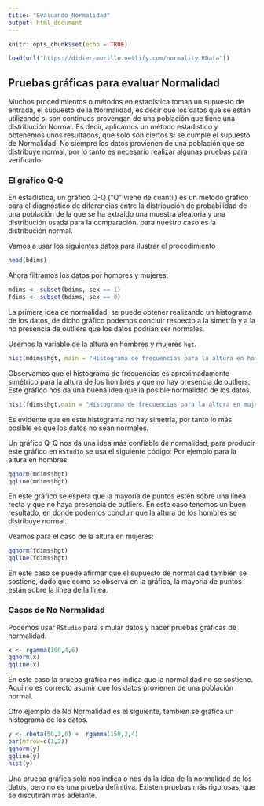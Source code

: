 ```yaml
---
title: "Evaluando Normalidad"
output: html_document
---
```


```r
knitr::opts_chunk$set(echo = TRUE)
```

```r
load(url("https://didier-murillo.netlify.com/normality.RData"))
``` 


## Pruebas gráficas para evaluar Normalidad

Muchos procedimientos o métodos en estadística toman un supuesto de entrada, el supuesto de la Normalidad, es decir que los datos que se están utilizando si son continuos provengan de una población que tiene una distribución Normal. Es decir, aplicamos un método estadístico y obtenemos unos resultados, que solo son ciertos si se cumple el supuesto de Normalidad. No siempre los datos provienen de una población que se distribuye normal, por lo tanto es necesario realizar algunas pruebas para verificarlo. 

### El gráfico Q-Q

En estadística, un gráfico Q-Q ("Q" viene de cuantil) es un método gráfico para el diagnóstico de diferencias entre la distribución de probabilidad de una población de la que se ha extraído una muestra aleatoria y una distribución usada para la comparación, para nuestro caso es la distribución normal. 


Vamos a usar los siguientes datos para ilustrar el procedimiento

```r
head(bdims)
```

Ahora filtramos los datos por hombres y mujeres:

```r
mdims <- subset(bdims, sex == 1)
fdims <- subset(bdims, sex == 0)
```

La primera idea de normalidad, se puede obtener realizando un histograma de los datos, de dicho gráfico podemos concluir respecto a la simetría y a la no presencia de outliers que los datos podrían ser normales.

Usemos la variable de la altura en hombres y mujeres `hgt`.

```r
hist(mdims$hgt, main = "Histograma de frecuencias para la altura en hombres", xlab = "Altura",col = "black")
```


Observamos que  el histograma de frecuencias es aproximadamente simétrico para la altura de los hombres y que no hay presencia de outliers. Este gráfico nos da una buena idea que la posible normalidad de los datos. 


```r
hist(fdims$hgt,main = "Histograma de frecuencias para la altura en mujeres", xlab = "Altura",col = "red")
```
Es evidente que en este histograma no hay simetría, por tanto lo más posible es que los datos no sean normales. 

Un gráfico Q-Q nos da una idea más confiable de normalidad, para producir este gráfico en `RStudio` se usa el siguiente código: Por ejemplo para la altura en hombres

```r
qqnorm(mdims$hgt)
qqline(mdims$hgt)
```

En este gráfico se espera que la mayoría de puntos estén sobre una línea recta y que no haya presencia de outliers. En este caso tenemos un buen resultado, en donde podemos concluir que la altura de los hombres se distribuye normal. 

Veamos para el caso de la altura en mujeres:

```r
qqnorm(fdims$hgt)
qqline(fdims$hgt)
```

En este caso se puede afirmar que el supuesto de normalidad también se sostiene, dado que como se observa en la gráfica, la mayoría de puntos están sobre la línea de la línea. 

### Casos de No Normalidad

Podemos usar `RStudio` para simular datos y hacer pruebas gráficas de normalidad.

```r
x <- rgamma(100,4,6)
qqnorm(x)
qqline(x)
```

En este caso la prueba gráfica nos indica que la normalidad no se sostiene. Aquí no es correcto asumir que los datos provienen de una población normal.

Otro ejemplo de No Normalidad es el siguiente, tambien se gráfica un histograma de los datos.

```r
y <- rbeta(50,3,6) +  rgamma(150,3,4)
par(mfrow=c(1,2))
qqnorm(y)
qqline(y)
hist(y)
```



Una prueba gráfica solo nos indica o nos da la idea de la normalidad de los datos, pero no es una prueba definitiva. Existen pruebas más rigurosas, que se discutirán más adelante. 


